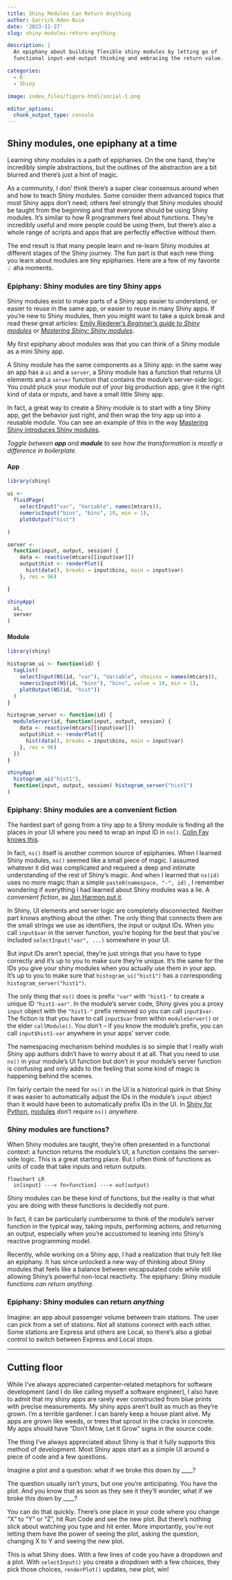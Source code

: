 ```yaml
---
title: Shiny Modules Can Return Anything
author: Garrick Aden-Buie
date: '2023-11-27'
slug: shiny-modules-return-anything

description: |
  An epiphany about building flexible shiny modules by letting go of
  functional input-and-output thinking and embracing the return value.

categories:
  - R
  - Shiny

image: index_files/figure-html/social-1.png

editor_options:
  chunk_output_type: console
---
```


## Shiny modules, one epiphany at a time

Learning shiny modules is a path of epiphanies.
On the one hand, they're incredibly simple abstractions, but the outlines of the abstraction are a bit blurred and there's just a hint of magic.

As a community, I don' think there's a super clear consensus around when and how to teach Shiny modules.
Some consider them advanced topics that most Shiny apps don't need; others feel strongly that Shiny modules should be taught from the beginning and that everyone should be using Shiny modules.
It's similar to how R programmers feel about functions.
They're incredibly useful and more people could be using them, but there's also a whole range of scripts and apps that are perfectly effective without them.

The end result is that many people learn and re-learn Shiny modules at different stages of the Shiny journey.
The fun part is that each new thing you learn about modules are tiny epiphanies.
Here are a few of my favorite 💡 aha moments.

### Epiphany: Shiny modules are tiny Shiny apps

Shiny modules exist to make parts of a Shiny app easier to understand, or easier to reuse in the same app, or easier to reuse in many Shiny apps.
If you're new to Shiny modules, then you might want to take a quick break and read these great articles: [Emily Riederer's _Beginner's guide to Shiny modules_](https://emilyriederer.netlify.app/post/shiny-modules/) or [_Mastering Shiny: Shiny modules_](https://mastering-shiny.org/scaling-modules.html#scaling-modules).

My first epiphany about modules was that you can think of a Shiny module as a mini Shiny app.

A Shiny module has the same components as a Shiny app: in the same way an app has a `ui` and a `server`, a Shiny module has a function that returns UI elements and a `server` function that contains the module's server-side logic.
You could pluck your module out of your big production app, give it the right kind of data or inputs, and have a small little Shiny app.

In fact, a great way to create a Shiny module is to start with a tiny Shiny app, get the behavior just right, and then wrap the tiny app up into a reusable module.
You can see an example of this in the way [Mastering Shiny introduces Shiny modules](https://mastering-shiny.org/scaling-modules.html#module-basics).

_Toggle between **app** and **module** to see how the transformation is mostly a difference in boilerplate._

::: {.panelset}
#### App

```r
library(shiny)

ui <-
  fluidPage(
    selectInput("var", "Variable", names(mtcars)),
    numericInput("bins", "bins", 10, min = 1),
    plotOutput("hist")

)

server <-
  function(input, output, session) {
    data <- reactive(mtcars[[input$var]])
    output$hist <- renderPlot({
      hist(data(), breaks = input$bins, main = input$var)
    }, res = 96)

}

shinyApp(
  ui,
  server
)
```

#### Module

```r
library(shiny)

histogram_ui <- function(id) {
  tagList(
    selectInput(NS(id, "var"), "Variable", choices = names(mtcars)),
    numericInput(NS(id, "bins"), "bins", value = 10, min = 1),
    plotOutput(NS(id, "hist"))
  )
}

histogram_server <- function(id) {
  moduleServer(id, function(input, output, session) {
    data <- reactive(mtcars[[input$var]])
    output$hist <- renderPlot({
      hist(data(), breaks = input$bins, main = input$var)
    }, res = 96)
  })
}

shinyApp(
  histogram_ui("hist1"),
  function(input, output, session) histogram_server("hist1")
)
```
:::

### Epiphany: Shiny modules are a convenient fiction

The hardest part of going from a tiny app to a Shiny module is finding all the places in your UI where you need to wrap an input ID in `ns()`.
[Colin Fay knows this](https://twitter.com/_ColinFay/status/1196879284532662273).

In fact, `ns()` itself is another common source of epiphanies.
When I learned Shiny modules, `ns()` seemed like a small piece of magic.
I assumed whatever it did was complicated and required a deep and intimate understanding of the rest of Shiny's magic.
And when I learned that `ns(id)` uses no more magic than a simple `paste0(namespace, "-", id)` , I remember wondering if everything I had learned about Shiny modules was a lie.
A _convenient fiction_, as [Jon Harmon put it](https://fosstodon.org/@jonthegeek/111383079879981433).

In Shiny, UI elements and server logic are completely disconnected.
Neither part knows anything about the other.
The only thing that connects them are the small strings we use as identifiers, the input or output IDs.
When you call `input$var` in the server function, you're hoping for the best that you've included `selectInput("var", ...)` somewhere in your UI.

But input IDs aren't special, they're just strings that you have to type correctly and it's up to you to make sure they're unique.
It's the same for the IDs you give your shiny modules when you actually use them in your app.
It's up to you to make sure that `histogram_ui("hist1")` has a corresponding `histogram_server("hist1")`.

The only thing that `ns()` does is prefix `"var"` with `"hist1-"` to create a unique ID `"hist1-var"`.
In the module's server code, Shiny gives you a proxy `input` object with the `"hist1-"` prefix removed so you can call `input$var`.
The fiction is that you have to call `input$var` from within `moduleServer()` or the elder `callModule()`.
You don't -- if you know the module's prefix, you can call `input$hist1-var` anywhere in your apps' server code.

The namespacing mechanism behind modules is so simple that I really wish Shiny app authors didn't have to worry about it at all.
That you need to use `ns()` in your module's UI function but don't in your module's server function is confusing and only adds to the feeling that some kind of magic is happening behind the scenes.

I'm fairly certain the need for `ns()` in the UI is a historical quirk in that Shiny it was easier to automatically adjust the IDs in the module's `input` object than it would have been to automatically prefix IDs in the UI.
In [Shiny for Python](https://shiny.posit.co/py), [modules](https://shiny.posit.co/py/docs/workflow-modules.html) don't require `ns()` _anywhere_.


### Shiny modules are functions?

When Shiny modules are taught, they're often presented in a functional context: a function returns the module's UI, a function contains the server-side logic.
This is a great starting place.
But I often think of functions as units of code that take inputs and return outputs.

```mermaid
flowchart LR
  in[input] ---> fn>function] ---> out(output)
```

Shiny modules can be these kind of functions, but the reality is that what you are doing with these functions is decidedly not pure.

In fact, it can be particularly cumbersome to think of the module's server function in the typical way, taking inputs, performing actions, and returning an output, especially when you're accustomed to leaning into Shiny's reactive programming model.

Recently, while working on a Shiny app, I had a realization that truly felt like an epiphany.
It has since unlocked a new way of thinking about Shiny modules that feels like a balance between encapsulated code while still allowing Shiny's powerful non-local reactivity.
The epiphany: Shiny module functions *can return anything*.

<!-- For example, you don't need to limit yourself to just one UI function for your module (nor your server function either, for that matter). -->

### Epiphany: Shiny modules can return *anything*

Imagine: an app about passenger volume between train stations.
The user can pick from a set of stations.
Not all stations connect with each other.
Some stations are Express and others are Local,
so there's also a global control to switch between Express and Local stops.


------------------------------------------------------------------------

## Cutting floor

While I've always appreciated carpenter-related metaphors for software development (and I do like calling myself a software engineer), I also have to admit that my shiny apps are rarely ever constructed from blue prints with precise measurements.
My shiny apps aren't built as much as they're grown.
I'm a terrible gardener.
I can barely keep a house plant alive.
My apps are grown like weeds, or trees that sprout in the cracks in concrete.
My apps should have "Don't Mow, Let It Grow" signs in the source code.

The thing I've always appreciated about Shiny is that it fully supports this method of development.
Most Shiny apps start as a simple UI around a piece of code and a few questions.

Imagine a plot and a question: what if we broke this down by \_\_\_\_?

The question usually isn't yours, but one you're anticipating.
You have the plot.
And you know that as soon as they see it they'll wonder, what if we broke this down by \_\_\_\_?

You can do that quickly.
There's one place in your code where you change "X" to "Y" or "Z", hit Run Code and see the new plot.
But there's nothing slick about watching you type and hit enter.
More importantly, you're not letting them have the power of seeing the plot, asking the question, changing X to Y and seeing the new plot.

This is what Shiny does.
With a few lines of code you have a dropdown and a plot.
With `selectInput()` you create a dropdown with a few choices, they pick those choices, `renderPlot()` updates, new plot, win!
